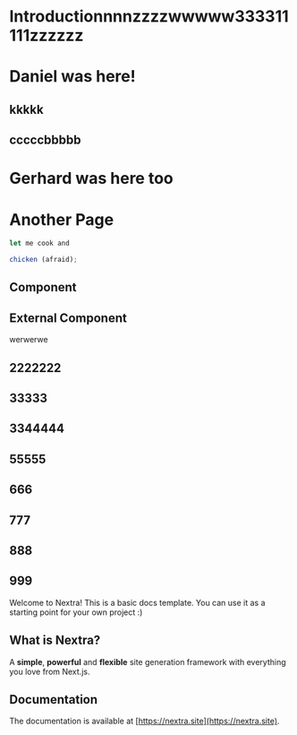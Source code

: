 # Introductionnnnzzzzwwwww333311111zzzzzz

# Daniel was here!

## kkkkk

## cccccbbbbb

#  **Gerhard was here too**


# Another Page

```js filename="demo.js" {3} copy
let me cook and

chicken (afraid);
```

## Component


## External Component



werwerwe


## 2222222

## 33333

## 3344444

## 55555

## 666

## 777

## 888

## 999

Welcome to Nextra! This is a basic docs template. You can use it as a starting point for your own project :)

## What is Nextra?

A **simple**, **powerful** and **flexible** site generation framework with everything you love from Next.js.

## Documentation

The documentation is available at [https://nextra.site](https://nextra.site).

